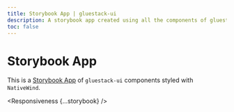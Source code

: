 ```yaml
---
title: Storybook App | gluestack-ui
description: A storybook app created using all the components of gluestack-ui styled with NativeWind
toc: false
---
```



<Meta title="with-nativewind/Apps/Storybook App" />

# Storybook App

This is a [Storybook App](https://storybook-v2.gluestack.io/?path=/story/stories-accordion--accordion) of `gluestack-ui` components styled with `NativeWind`.

<Responsiveness {...storybook} />

